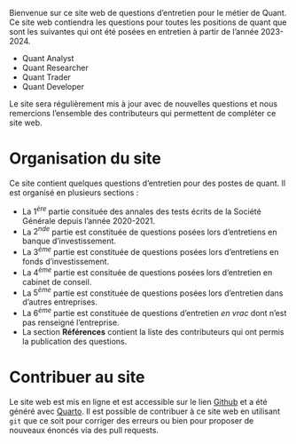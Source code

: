 Bienvenue sur ce site web de questions d'entretien pour le métier de Quant. Ce site web contiendra les questions pour toutes les positions de quant que sont les suivantes qui ont été posées en entretien à partir de l'année 2023-2024.

- Quant Analyst
- Quant Researcher
- Quant Trader
- Quant Developer

Le site sera régulièrement mis à jour avec de nouvelles questions et nous remercions l'ensemble des contributeurs qui permettent de compléter ce site web.


# Organisation du site {.unnumbered}

Ce site contient quelques questions d'entretien pour des postes de quant. Il est organisé en plusieurs sections :

- La $1^{ère}$ partie consituée des annales des tests écrits de la Société Générale depuis l'année 2020-2021.
- La $2^{nde}$ partie est constituée de questions posées lors d'entretiens en banque d'investissement.
- La $3^{ème}$ partie est constituée de questions posées lors d'entretiens en fonds d'investissement.
- La $4^{ème}$ partie est consituée de questions posées lors d'entretien en cabinet de conseil.
- La $5^{ème}$ partie est constituée de questions posées lors d'entretien dans d'autres entreprises.
- La $6^{ème}$ partie est constituée de questions d'entretien $\textit{en vrac}$ dont n'est pas renseigné l'entreprise.
- La section $\textbf{Références}$ contient la liste des contributeurs qui ont permis la publication des questions.



# Contribuer au site

Le site web est mis en ligne et est accessible sur le lien [Github](https://github.com/SamyMekk/Exos_Entretien_Quant) et a été généré avec [Quarto](https://quarto.org). Il est possible de contribuer à ce site web en utilisant `git` que ce soit pour corriger des erreurs ou bien pour proposer de nouveaux énoncés via des pull requests. 
